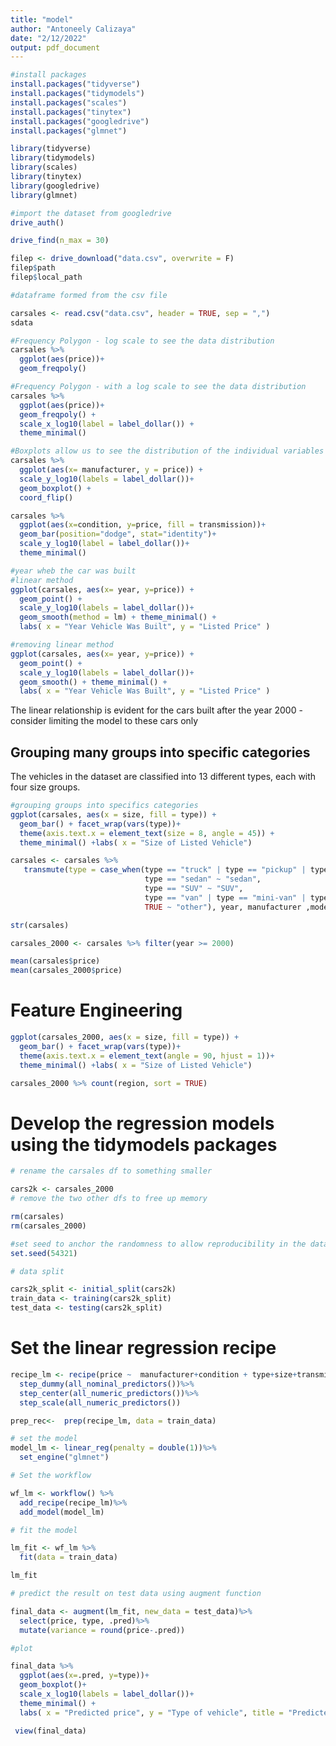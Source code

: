 ```yaml
---
title: "model"
author: "Antoneely Calizaya"
date: "2/12/2022"
output: pdf_document
---
```


```r
#install packages
install.packages("tidyverse")
install.packages("tidymodels")
install.packages("scales")
install.packages("tinytex")
install.packages("googledrive")
install.packages("glmnet")

library(tidyverse)
library(tidymodels)
library(scales)
library(tinytex)
library(googledrive)
library(glmnet)

```

```r
#import the dataset from googledrive
drive_auth()

drive_find(n_max = 30)

filep <- drive_download("data.csv", overwrite = F)
filep$path
filep$local_path

#dataframe formed from the csv file

carsales <- read.csv("data.csv", header = TRUE, sep = ",")
sdata
````

```r
#Frequency Polygon - log scale to see the data distribution
carsales %>%
  ggplot(aes(price))+
  geom_freqpoly()

```
```r
#Frequency Polygon - with a log scale to see the data distribution
carsales %>%
  ggplot(aes(price))+
  geom_freqpoly() +
  scale_x_log10(label = label_dollar()) +
  theme_minimal()
```
```r
#Boxplots allow us to see the distribution of the individual variables to see how they contribute to the result ‘price’.
carsales %>%
  ggplot(aes(x= manufacturer, y = price)) +
  scale_y_log10(labels = label_dollar())+
  geom_boxplot() +
  coord_flip()

carsales %>%
  ggplot(aes(x=condition, y=price, fill = transmission))+
  geom_bar(position="dodge", stat="identity")+
  scale_y_log10(label = label_dollar())+
  theme_minimal()

```
```r
#year wheb the car was built
#linear method
ggplot(carsales, aes(x= year, y=price)) +
  geom_point() +
  scale_y_log10(labels = label_dollar())+
  geom_smooth(method = lm) + theme_minimal() +
  labs( x = "Year Vehicle Was Built", y = "Listed Price" )

```
```r
#removing linear method
ggplot(carsales, aes(x= year, y=price)) +
  geom_point() +
  scale_y_log10(labels = label_dollar())+
  geom_smooth() + theme_minimal() +
  labs( x = "Year Vehicle Was Built", y = "Listed Price" )

```
The linear relationship is evident for the cars built after the year 2000 - consider limiting the model to these cars only

## Grouping many groups into specific categories
The vehicles in the dataset are classified into 13 different types, each with four size groups.
```r
#grouping groups into specifics categories
ggplot(carsales, aes(x = size, fill = type)) +
  geom_bar() + facet_wrap(vars(type))+
  theme(axis.text.x = element_text(size = 8, angle = 45)) +
  theme_minimal() +labs( x = "Size of Listed Vehicle")

```
```r
carsales <- carsales %>%
   transmute(type = case_when(type == "truck" | type == "pickup" | type == "offroad" ~ "truck", 
                              type == "sedan" ~ "sedan",
                              type == "SUV" ~ "SUV",
                              type == "van" | type == "mini-van" | type == "bus" ~ "van",
                              TRUE ~ "other"), year, manufacturer ,model, condition, cylinders, transmission, fuel, title_status, size, odometer,region, lat, long, price)

str(carsales)
```

```r
carsales_2000 <- carsales %>% filter(year >= 2000)

mean(carsales$price)
mean(carsales_2000$price)

```
# Feature Engineering
```r
ggplot(carsales_2000, aes(x = size, fill = type)) +
  geom_bar() + facet_wrap(vars(type))+
  theme(axis.text.x = element_text(angle = 90, hjust = 1))+
  theme_minimal() +labs( x = "Size of Listed Vehicle")
```
```r

carsales_2000 %>% count(region, sort = TRUE)

```
# Develop the regression models using the tidymodels packages
```r

# rename the carsales df to something smaller

cars2k <- carsales_2000
# remove the two other dfs to free up memory 

rm(carsales)
rm(carsales_2000)
```

```r
#set seed to anchor the randomness to allow reproducibility in the data splitting process - otherwise you will get a different split each time you run  
set.seed(54321)

# data split

cars2k_split <- initial_split(cars2k)
train_data <- training(cars2k_split)
test_data <- testing(cars2k_split)

```

# Set the linear regression recipe

```r

recipe_lm <- recipe(price ~  manufacturer+condition + type+size+transmission+fuel, data=train_data)%>%
  step_dummy(all_nominal_predictors())%>%
  step_center(all_numeric_predictors())%>%
  step_scale(all_numeric_predictors())

prep_rec<-  prep(recipe_lm, data = train_data)

```

```r
# set the model
model_lm <- linear_reg(penalty = double(1))%>%
  set_engine("glmnet")
```

```r
# Set the workflow

wf_lm <- workflow() %>%
  add_recipe(recipe_lm)%>%
  add_model(model_lm)

```

```r
# fit the model

lm_fit <- wf_lm %>%
  fit(data = train_data)

lm_fit
```
```r
# predict the result on test data using augment function

final_data <- augment(lm_fit, new_data = test_data)%>%
  select(price, type, .pred)%>%
  mutate(variance = round(price-.pred))

```

```r

#plot

final_data %>%
  ggplot(aes(x=.pred, y=type))+
  geom_boxplot()+
  scale_x_log10(labels = label_dollar())+
  theme_minimal() +
  labs( x = "Predicted price", y = "Type of vehicle", title = "Predicted price of cars based on its type (linear modelling)" )

 view(final_data)
```